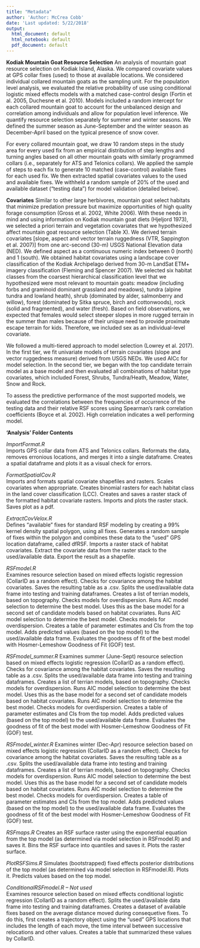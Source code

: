 ```yaml
---
title: "Metadata"
author: 'Author: McCrea Cobb'
date: 'Last updated: 5/22/2018'
output:
  html_document: default
  html_notebook: default
  pdf_document: default
---
```


**Kodiak Mountain Goat Resource Selection**
An analysis of mountain goat resource selection on Kodiak Island, Alaska. We compared covariate values at GPS collar fixes (used) to those at available locations. We considered individual collared mountain goats as the sampling unit. For the population level analysis, we evaluated the relative probability of use using conditional logistic mixed effects models with a matched case-control design (Fortin et al. 2005, Duchesne et al. 2010). Models included a random intercept for each collared mountain goat to account for the unbalanced design and correlation among individuals and allow for population level inference. We quantify resource selection separately for summer and winter seasons. We defined the summer season as June-September and the winter season as December-April based on the typical presence of snow cover.

For every collared mountain goat, we draw 10 random steps in the study area for every used fix from an empirical distribution of step lengths and turning angles based on all other mountain goats with similarly programmed collars (i.e., separately for ATS and Telonics collars). We applied the sample of steps to each fix to generate 10 matched (case-control) available fixes for each used fix. We then extracted spatial covariates values to the used and available fixes. We withheld a random sample of 20% of the used and available dataset (“testing data”) for model validation (detailed below).

**Covariates**
Similar to other large herbivores, mountain goat select habitats that minimize predation pressure but maximize opportunities of high quality forage consumption (Gross et al. 2002, White 2006). With these needs in mind and using information on Kodiak mountain goat diets (Hjeljord 1973), we selected a priori terrain and vegetation covariates that we hypothesized affect mountain goat resource selection (Table X). We derived terrain covariates [slope, aspect and vector terrain ruggedness  (VTR, Sappington et al. 2007)] from one arc-second (30-m) USGS National Elevation data (NED). We defined aspect as a continuous numeric index between 0 (north) and 1 (south). We obtained habitat covariates using a landscape cover classification of the Kodiak Archipelago derived from 30-m LandSat ETM+ imagery classification (Fleming and Spencer 2007). We selected six habitat classes from the coarsest hierarchical classification level that we hypothesized were most relevant to mountain goats: meadow (including forbs and graminoid dominant grassland and meadows), tundra (alpine tundra and lowland heath), shrub (dominated by alder, salmonberry and willow), forest (dominated by Sitka spruce, birch and cottonwoods), rock (solid and fragmented), and water (fresh). Based on field observations, we expected that females would select steeper slopes in more rugged terrain in the summer than males because of their unique need to provide proximate escape terrain for kids.   Therefore, we included sex as an individual-level covariate. 

We followed a multi-tiered approach to model selection (Lowrey et al. 2017). In the first tier, we fit univariate models of terrain covariates (slope and vector ruggedness measure) derived from USGS NEDs. We used AICc for model selection. In the second tier, we began with the top candidate terrain model as a base model and then evaluated all combinations of habitat type covariates, which included Forest, Shrubs, Tundra/Heath, Meadow, Water, Snow and Rock. 

To assess the predictive performance of the most supported models, we evaluated the correlations between the frequencies of occurrence of the testing data and their relative RSF scores using Spearman’s rank correlation coefficients (Boyce et al. 2002). High correlation indicates a well performing model.


**'Analysis' Folder Contents**

*ImportFormat.R*  
Imports GPS collar data from ATS and Telonics collars. Reformats the data, removes erronious locations, and merges it into a single dataframe. Creates a spatial dataframe and plots it as a visual check for errors.

*FormatSpatialCov.R*  
Imports and formats spatial covariate shapefiles and rasters. Scales covariates when appropriate. Creates binomial rasters for each habitat class in the land cover classification (LCC). Creates and saves a raster stack of the formatted habitat covariate rasters. Imports and plots the raster stack. Saves plot as a pdf.

*ExtractCovVelox.R*  
Defines "available" fixes for standard RSF modeling by creating a 99% kernel density spatial polygon, using all fixes. Generates a random sample of fixes within the polygon and combines these data to the "used" GPS location dataframe, called dfRSF. Imports a raster stack of habitat covariates. Extract the covariate data from the raster stack to the used/available data. Export the result as a shapefile.

*RSFmodel.R*  
Examines resource selection based on mixed effects logistic regression (CollarID as a random effect). Checks for covariance among the habitat covariates. Saves the resulting table as a .csv. Splits the used/available data frame into testing and training dataframes. Creates a list of terrian models, based on topography. Checks models for overdispersion. Runs AIC model selection to determine the best model. Uses this as the base model for a second set of candidate models based on habitat covariates. Runs AIC model selection to determine the best model. Checks models for overdispersion. Creates a table of parameter estimates and CIs from the top model. Adds predicted values (based on the top model) to the used/available data frame. Evaluates the goodness of fit of the best model with Hosmer-Lemeshow Goodness of Fit (GOF) test. 

*RSFmodel_summer.R*
Examines summer (June-Sept) resource selection based on mixed effects logistic regression (CollarID as a random effect). Checks for covariance among the habitat covariates. Saves the resulting table as a .csv. Splits the used/available data frame into testing and training dataframes. Creates a list of terrian models, based on topography. Checks models for overdispersion. Runs AIC model selection to determine the best model. Uses this as the base model for a second set of candidate models based on habitat covariates. Runs AIC model selection to determine the best model. Checks models for overdispersion. Creates a table of parameter estimates and CIs from the top model. Adds predicted values (based on the top model) to the used/available data frame. Evaluates the goodness of fit of the best model with Hosmer-Lemeshow Goodness of Fit (GOF) test. 

*RSFmodel_winter.R*
Examines winter (Dec-Apr) resource selection based on mixed effects logistic regression (CollarID as a random effect). Checks for covariance among the habitat covariates. Saves the resulting table as a .csv. Splits the used/available data frame into testing and training dataframes. Creates a list of terrian models, based on topography. Checks models for overdispersion. Runs AIC model selection to determine the best model. Uses this as the base model for a second set of candidate models based on habitat covariates. Runs AIC model selection to determine the best model. Checks models for overdispersion. Creates a table of parameter estimates and CIs from the top model. Adds predicted values (based on the top model) to the used/available data frame. Evaluates the goodness of fit of the best model with Hosmer-Lemeshow Goodness of Fit (GOF) test. 

*RSFmaps.R*
Creates an RSF surface raster using the exponential equation from the top model (as determined via model selection in RSFmodel.R) and saves it. Bins the RSF surface into quantiles and saves it. Plots the raster surface.

*PlotRSFSims.R*
Simulates (bootstrapped) fixed effects posterior distributions of the top model (as determined via model selection in RSFmodel.R). Plots it. Predicts values based on the top model.




*ConditionalRSFmodel.R -- Not used*  
Examines resource selection based on mixed effects conditional logistic regression (CollarID as a random effect). Splits the used/available data frame into testing and training dataframes. Creates a dataset of available fixes based on the average distance moved during consequetive fixes. To do this, first creates a trajectory object using the "used" GPS locations that includes the length of each move, the time interval between successive relocations and other values. Creates a table that summarized these values by CollarID. 

